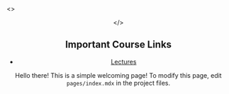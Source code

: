 
<>
	<SEO />
	<Header />
</>

## Important Course Links

- [Lectures](/lectures)

Hello there! This is a simple welcoming page! To modify this page, edit
`pages/index.mdx` in the project files.
